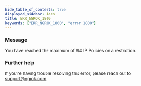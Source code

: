 ```yaml
---
hide_table_of_contents: true
displayed_sidebar: docs
title: ERR_NGROK_1800
keywords: ["ERR_NGROK_1800", "error 1800"]
---
```


### Message

You have reached the maximum of `MAX` IP Policies on a restriction.

### Further help

If you're having trouble resolving this error, please reach out to [support@ngrok.com](mailto:support@ngrok.com?subject=Help%20with%20ERR_NGROK_1800)
